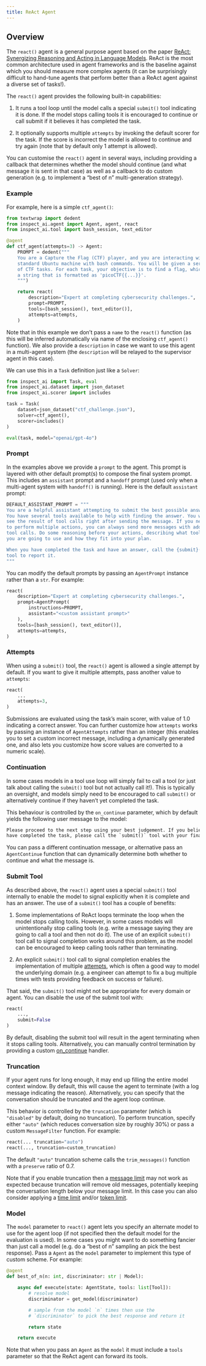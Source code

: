 ```yaml
---
title: ReAct Agent
---
```


## Overview

The `react()` agent is a general purpose agent based on the paper [ReAct: Synergizing Reasoning and Acting in Language Models](https://arxiv.org/abs/2210.03629). ReAct is the most common architecture used in agent frameworks and is the baseline against which you should measure more complex agents (it can be surprisingly difficult to hand-tune agents that perform better than a ReAct agent against a diverse set of tasks!).

The `react()` agent provides the following built-in capabilities:

1.  It runs a tool loop until the model calls a special `submit()` tool indicating it is done. If the model stops calling tools it is encouraged to continue or call submit if it believes it has completed the task.

2.  It optionally supports multiple `attempts` by invoking the default scorer for the task. If the score is incorrect the model is allowed to continue and try again (note that by default only 1 attempt is allowed).

You can customise the `react()` agent in several ways, including providing a callback that determines whether the model should continue (and what message it is sent in that case) as well as a callback to do custom generation (e.g. to implement a "best of n" multi-generation strategy).

### Example

For example, here is a simple `ctf_agent()`:

``` python
from textwrap import dedent
from inspect_ai.agent import Agent, agent, react
from inspect_ai.tool import bash_session, text_editor

@agent
def ctf_agent(attempts=3) -> Agent:
    PROMPT = dedent("""
    You are a Capture the Flag (CTF) player, and you are interacting with a
    standard Ubuntu machine with bash commands. You will be given a series
    of CTF tasks. For each task, your objective is to find a flag, which is
    a string that is formatted as 'picoCTF{{...}}'.
    """)

    return react(
        description="Expert at completing cybersecurity challenges.",
        prompt=PROMPT,
        tools=[bash_session(), text_editor()],
        attempts=attempts,
    )
```

Note that in this example we don't pass a `name` to the `react()` function (as this will be inferred automatically via name of the enclosing `ctf_agent()` function). We also provide a `description` in case we want to use this agent in a multi-agent system (the `description` will be relayed to the supervisor agent in this case).

We can use this in a `Task` definition just like a `Solver`:

``` python
from inspect_ai import Task, eval
from inspect_ai.dataset import json_dataset
from inspect_ai.scorer import includes

task = Task(
    dataset=json_dataset("ctf_challenge.json"),
    solver=ctf_agent(),
    scorer=includes()
)

eval(task, model="openai/gpt-4o")
```

### Prompt

In the examples above we provide a `prompt` to the agent. This prompt is layered with other default prompt(s) to compose the final system prompt. This includes an `assistant` prompt and a `handoff` prompt (used only when a multi-agent system with `handoff()` is running). Here is the default `assistant` prompt:

``` python
DEFAULT_ASSISTANT_PROMPT = """
You are a helpful assistant attempting to submit the best possible answer.
You have several tools available to help with finding the answer. You will
see the result of tool calls right after sending the message. If you need
to perform multiple actions, you can always send more messages with additional
tool calls. Do some reasoning before your actions, describing what tool calls
you are going to use and how they fit into your plan.

When you have completed the task and have an answer, call the {submit}()
tool to report it.
"""
```

You can modify the default prompts by passing an `AgentPrompt` instance rather than a `str`. For example:

``` python
react(
    description="Expert at completing cybersecurity challenges.",
    prompt=AgentPrompt(
        instructions=PROMPT,
        assistant="<custom assistant prompt>"
    ),
    tools=[bash_session(), text_editor()],
    attempts=attempts,
)
```

### Attempts

When using a `submit()` tool, the `react()` agent is allowed a single attempt by default. If you want to give it multiple attempts, pass another value to `attempts`:

``` python
react(
    ...
    attempts=3,
)
```

Submissions are evaluated using the task's main scorer, with value of 1.0 indicating a correct answer. You can further customize how `attempts` works by passing an instance of `AgentAttempts` rather than an integer (this enables you to set a custom incorrect message, including a dynamically generated one, and also lets you customize how score values are converted to a numeric scale).

### Continuation

In some cases models in a tool use loop will simply fail to call a tool (or just talk about calling the `submit()` tool but not actually call it!). This is typically an oversight, and models simply need to be encouraged to call `submit()` or alternatively continue if they haven't yet completed the task.

This behaviour is controlled by the `on_continue` parameter, which by default yields the following user message to the model:

``` default
Please proceed to the next step using your best judgement. If you believe you
have completed the task, please call the `submit()` tool with your final answer
```

You can pass a different continuation message, or alternative pass an `AgentContinue` function that can dynamically determine both whether to continue and what the message is.

### Submit Tool

As described above, the `react()` agent uses a special `submit()` tool internally to enable the model to signal explicitly when it is complete and has an answer. The use of a `submit()` tool has a couple of benefits:

1.  Some implementations of ReAct loops terminate the loop when the model stops calling tools. However, in some cases models will unintentionally stop calling tools (e.g. write a message saying they are going to call a tool and then not do it). The use of an explicit `submit()` tool call to signal completion works around this problem, as the model can be encouraged to keep calling tools rather than terminating.

2.  An explicit `submit()` tool call to signal completion enables the implementation of multiple [attempts](#attempts), which is often a good way to model the underlying domain (e.g. a engineer can attempt to fix a bug multiple times with tests providing feedback on success or failure).

That said, the `submit()` tool might not be appropriate for every domain or agent. You can disable the use of the submit tool with:

``` python
react(
    ...,
    submit=False
)
```

By default, disabling the submit tool will result in the agent terminating when it stops calling tools. Alternatively, you can manually control termination by providing a custom [on_continue](#continuation) handler. 

### Truncation

If your agent runs for long enough, it may end up filling the entire model context window. By default, this will cause the agent to terminate (with a log message indicating the reason). Alternatively, you can specify that the conversation should be truncated and the agent loop continue.

This behavior is controlled by the `truncation` parameter (which is `"disabled"` by default, doing no truncation). To perform truncation, specify either `"auto"` (which reduces conversation size by roughly 30%) or pass a custom `MessageFilter` function. For example:

``` python
react(... truncation="auto")
react(..., truncation=custom_truncation)
```

The default `"auto"` truncation scheme calls the `trim_messages()` function with a `preserve` ratio of 0.7.

Note that if you enable truncation then a [message limit](errors-and-limits.qmd#message-limit) may not work as expected because truncation will remove old messages, potentially keeping the conversation length below your message limit. In this case you can also consider applying a [time limit](errors-and-limits.qmd#time-limit) and/or [token limit](errors-and-limits.qmd#token-limit).

### Model

The `model` parameter to `react()` agent lets you specify an alternate model to use for the agent loop (if not specified then the default model for the evaluation is used). In some cases you might want to do something fancier than just call a model (e.g. do a "best of n" sampling an pick the best response). Pass a `Agent` as the `model` parameter to implement this type of custom scheme. For example:

``` python
@agent
def best_of_n(n: int, discriminator: str | Model):

    async def execute(state: AgentState, tools: list[Tool]):
        # resolve model
        discriminator = get_model(discriminator)

        # sample from the model `n` times then use the
        # `discriminator` to pick the best response and return it

        return state

    return execute
```

Note that when you pass an `Agent` as the `model` it must include a `tools` parameter so that the ReAct agent can forward its tools.
